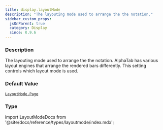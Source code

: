 ```yaml
---
title: display.layoutMode
description: "The layouting mode used to arrange the the notation."
sidebar_custom_props:
  jsOnParent: true
  category: Display
  since: 0.9.6
---
```




<SettingsHeader />

### Description
The layouting mode used to arrange the the notation. AlphaTab has various layout engines that arrange the rendered bars differently. This setting controls which layout mode is used.


### Default Value

[`LayoutMode.Page`](/docs/reference/types/layoutmode/index.mdx#page)

### Type

<CodeBadge type="js" name="LayoutMode" /><CodeBadge type="net" name="AlphaTab.LayoutMode" /><CodeBadge type="android" name="alphaTab.LayoutMode" />import LayoutModeDocs from '@site/docs/reference/types/layoutmode/index.mdx';

<LayoutModeDocs inlined={true} />